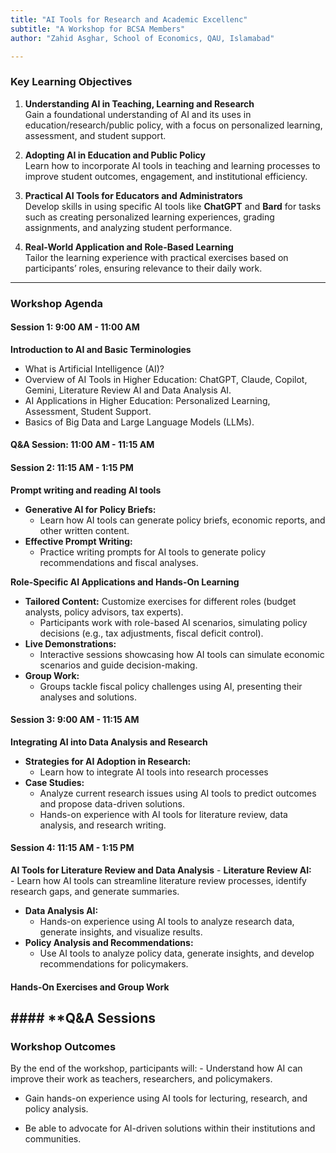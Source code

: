 ---
title: "AI Tools for Research and Academic Excellenc"
subtitle: "A Workshop for BCSA Members" 
author: "Zahid Asghar, School of Economics, QAU, Islamabad"

---

### [**Key Learning Objectives**]{.yellow}

1. **Understanding AI in Teaching, Learning and Research**  
   Gain a foundational understanding of AI and its uses in education/research/public policy, with a focus on personalized learning, assessment, and student support.
   

2. **Adopting AI in Education and Public Policy**  
   Learn how to incorporate AI tools in teaching and learning processes to improve student outcomes, engagement, and institutional efficiency.

3. **Practical AI Tools for Educators and Administrators**  
   Develop skills in using specific AI tools like **ChatGPT** and **Bard** for tasks such as creating personalized learning experiences, grading assignments, and analyzing student performance.

4. **Real-World Application and Role-Based Learning**  
   Tailor the learning experience with practical exercises based on participants’ roles, ensuring relevance to their daily work.

---

### [**Workshop Agenda**]{.yellow}

#### **Session 1: 9:00 AM - 11:00 AM**
**Introduction to AI and Basic Terminologies**

- What is Artificial Intelligence (AI)?
- Overview of AI Tools in Higher Education: ChatGPT, Claude, Copilot, Gemini, Literature Review AI and Data Analysis AI.
- AI Applications in Higher Education: Personalized Learning, Assessment, Student Support.
- Basics of Big Data and Large Language Models (LLMs).

#### **Q&A Session: 11:00 AM - 11:15 AM**

#### **Session 2: 11:15 AM - 1:15 PM**

**Prompt writing and reading AI tools**

- **Generative AI for Policy Briefs:**  
   - Learn how AI tools can generate policy briefs, economic reports, and other written content. 
   
- **Effective Prompt Writing:**  
   - Practice writing prompts for AI tools to generate policy recommendations and fiscal analyses. 




**Role-Specific AI Applications and Hands-On Learning**

- **Tailored Content:** Customize exercises for different roles (budget analysts, policy advisors, tax experts).  
   - Participants work with role-based AI scenarios, simulating policy decisions (e.g., tax adjustments, fiscal deficit control).
- **Live Demonstrations:**  
   - Interactive sessions showcasing how AI tools can simulate economic scenarios and guide decision-making.
- **Group Work:**  
   - Groups tackle fiscal policy challenges using AI, presenting their analyses and solutions.


#### **Session 3: 9:00 AM - 11:15 AM**

**Integrating AI into Data Analysis and Research**

- **Strategies for AI Adoption in Research:**  
   - Learn how to integrate AI tools into research processes
- **Case Studies:**
   - Analyze current research issues using AI tools to predict outcomes and propose data-driven solutions.
   - Hands-on experience with AI tools for literature review, data analysis, and research writing.
   
#### Session 4: 11:15 AM - 1:15 PM

**AI Tools for Literature Review and Data Analysis** 
- **Literature Review AI:**  
   - Learn how AI tools can streamline literature review processes, identify research gaps, and generate summaries. 
   
- **Data Analysis AI:**  
   - Hands-on experience using AI tools to analyze research data, generate insights, and visualize results. 
  
- **Policy Analysis and Recommendations:** 
   - Use AI tools to analyze policy data, generate insights, and develop recommendations for policymakers.

#### Hands-On Exercises and Group Work


#### **Q&A Sessions
---

### [**Workshop Outcomes**]{.yellow}

By the end of the workshop, participants will: 
- Understand how AI can improve their work as teachers, researchers, and policymakers.

- Gain hands-on experience using AI tools for lecturing, research, and policy analysis. 

- Be able to advocate for AI-driven solutions within their institutions and communities.
